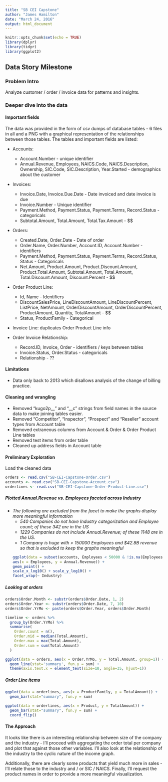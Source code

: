 ```yaml
---
title: "SB CEI Capstone"
author: "James Hamilton"
date: "March 24, 2016"
output: html_document
---
```


```r
knitr::opts_chunk$set(echo = TRUE)
library(dplyr)
library(tidyr)
library(ggplot2)
```

## Data Story Milestone

### Problem Intro

Analyze customer / order / invoice data for patterns and insights.

### Deeper dive into the data

#### Important fields   

The data was provided in the form of csv dumps of database tables - 6 files in all and a PNG with a graphical representation of the relationships between those tables. The tables and important fields are listed:   

* Accounts:
    + Account.Number - unique identifier
    + Annual.Revenue, Employees, NAICS.Code, NAICS.Description, Ownership, SIC.Code, SIC.Description, Year.Started - demographics about the customer

* Invoices:
    + Invoice.Date, Invoice.Due.Date - Date invoiced and date invoice is due   
    + Invoice.Number - Unique identifier   
    + Payment.Method, Payment.Status, Payment.Terms, Record.Status - categoricals   
    + Subtotal.Amount, Total.Amount, Total.Tax.Amount - $$   

* Orders:
    + Created.Date, Order.Date - Date of order
    + Order.Name, Order.Number, Account.ID, Account.Number - identifiers
    + Payment.Method, Payment.Status, Payment.Terms, Record.Status, Status - Categoricals
    + Net.Amount, Product.Amount, Product.Discount.Amount, Product.Total.Amount, Subtotal.Amount, Total.Amount, Total.Discount.Amount, Discount.Percent - $$

* Order Product Line:
    + Id, Name - Identifiers
    + DiscountSalesPrice, LineDiscountAmount, LineDiscountPercent, ListPrice, NetAmount, OrderDiscountAmount, OrderDiscountPercent, ProductAmount, Quantity, TotalAmount - $$
    + Status, ProductFamily - Categorical

* Invoice Line: duplicates Order Product Line info

* Order Invoice Relationship:
    + Record.ID, Invoice, Order - identifiers / keys between tables
    + Invoice.Status, Order.Status - categoricals
    + Relationship - ??

#### Limitations
* Data only back to 2013 which disallows analysis of the change of billing practice.

#### Cleaning and wrangling
* Removed "kugo2p__" and "__c" strings from field names in the source data to make joining tables easier.
* Removed "Competitor", "Inspector", "Prospect" and "Reseller" account types from Account table
* Removed extraneous columns from Account & Order & Order Product Line tables
* Removed test items from order table
* Cleaned up address fields in Account table

#### Preliminary Exploration
Load the cleaned data
```r
orders <- read.csv("SB-CEI-Capstone-Order.csv")
accounts <- read.csv("SB-CEI-Capstone-Account.csv")
orderlines <- read.csv("SB-CEI-Capstone-Order-Product-Line.csv")
```

##### Plotted Annual.Revenue vs. Employees faceted across Industry

* *The following are excluded from the facet to make the graphs display more meaningful information*
    - *540 Companies do not have Industry categorization and Employee count; of these 342 are in the US*   
    - *1229 Companies do not include Annual.Revenue; of these 1148 are in the US.*
    - *1 Company is huge with > 150000 Employees and $42.8B revenue so that is excluded to keep the graphs meaningful*
```r
ggplot(data = subset(accounts, Employees < 50000 & !is.na(Employees) & Annual.Revenue > 0), 
  aes(x = Employees, y = Annual.Revenue)) + 
  geom_point() + 
  scale_x_log10() + scale_y_log10() + 
  facet_wrap(~ Industry)
```

##### Looking at orders
```r
orders$Order.Month <- substr(orders$Order.Date, 1, 2)
orders$Order.Year <- substr(orders$Order.Date, 7, 10)
orders$Order.YrMo <- paste(orders$Order.Year, orders$Order.Month)

timeline <- orders %>%
  group_by(Order.YrMo) %>%
  summarise(
    Order.count = n(),
    Order.mid = median(Total.Amount),
    Order.max = max(Total.Amount),
    Order.sum = sum(Total.Amount)
  )

ggplot(data = orders, aes(x = Order.YrMo, y = Total.Amount, group=1)) +
  geom_line(stat='summary', fun.y = sum) +
  theme(axis.text.x = element_text(size=10, angle=35, hjust=1))
```

##### Order Line items
```r
ggplot(data = orderlines, aes(x = ProductFamily, y = TotalAmount)) +
  geom_bar(stat="summary", fun.y = sum)

ggplot(data = orderlines, aes(x = Product, y = TotalAmount)) +
  geom_bar(stat="summary", fun.y = sum) +
  coord_flip()
```

#### The Approach

It looks like there is an interesting relationship between size of the company and the industry - I'll proceed with aggregating the order total per company and plot that against those other variables. I'll also look at the relationship of the industry to the cyclic nature of the income graph.

Additionally, there are clearly some products that yield much more in sales - I'll relate those to the industry and / or SIC / NAICS. Finally, I'll request the product names in order to provide a more meaningful visualization.